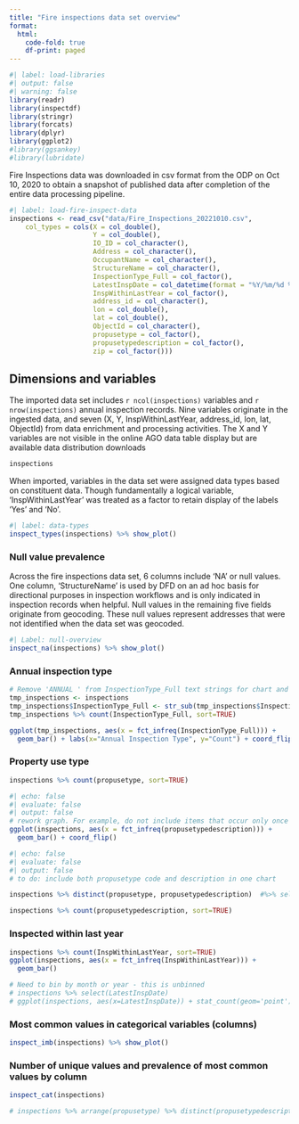 ```yaml
---
title: "Fire inspections data set overview"
format:
  html:
    code-fold: true
    df-print: paged
---
```




```r
#| label: load-libraries
#| output: false
#| warning: false
library(readr)
library(inspectdf)
library(stringr)
library(forcats)
library(dplyr)
library(ggplot2)
#library(ggsankey)
#library(lubridate)

```


Fire Inspections data was downloaded in csv format from the ODP on Oct 10, 2020 to obtain a snapshot of published data after completion of the entire data processing pipeline.



```r
#| label: load-fire-inspect-data
inspections <- read_csv("data/Fire_Inspections_20221010.csv",
    col_types = cols(X = col_double(), 
                     Y = col_double(), 
                     IO_ID = col_character(), 
                     Address = col_character(), 
                     OccupantName = col_character(), 
                     StructureName = col_character(),
                     InspectionType_Full = col_factor(),
                     LatestInspDate = col_datetime(format = "%Y/%m/%d %H:%M:%S+00"),
                     InspWithinLastYear = col_factor(),
                     address_id = col_character(), 
                     lon = col_double(), 
                     lat = col_double(), 
                     ObjectId = col_character(), 
                     propusetype = col_factor(), 
                     propusetypedescription = col_factor(),
                     zip = col_factor()))

```



## Dimensions and variables

The imported data set includes `r ncol(inspections)` variables and `r nrow(inspections)` annual inspection records. Nine variables originate in the ingested data, and seven (X, Y, InspWithinLastYear, address_id, lon, lat, ObjectId) from data enrichment and processing activities. The X and Y variables are not visible in the online AGO data table display but are available data distribution downloads

```r
inspections
```

When imported, variables in the data set were assigned data types based on constituent data. Though fundamentally a logical variable, 'InspWithinLastYear' was treated as a factor to retain display of the labels 'Yes' and 'No'.

```r
#| label: data-types
inspect_types(inspections) %>% show_plot()
```



### Null value prevalence

Across the fire inspections data set, 6 columns include 'NA' or null values. One column, 'StructureName' is used by DFD on an ad hoc basis for directional purposes in inspection workflows and is only indicated in inspection records when helpful. Null values in the remaining five fields originate from geocoding. These null values represent addresses that were not identified when the data set was geocoded.

```r
#| Label: null-overview
inspect_na(inspections) %>% show_plot()
```

### Annual inspection type


```r
# Remove 'ANNUAL ' from InspectionType_Full text strings for chart and plot
tmp_inspections <- inspections
tmp_inspections$InspectionType_Full <- str_sub(tmp_inspections$InspectionType_Full, 8, -1)
tmp_inspections %>% count(InspectionType_Full, sort=TRUE)

```


```r
ggplot(tmp_inspections, aes(x = fct_infreq(InspectionType_Full))) + 
  geom_bar() + labs(x="Annual Inspection Type", y="Count") + coord_flip()
```

### Property use type

```r
inspections %>% count(propusetype, sort=TRUE)


```


```r
#| echo: false
#| evaluate: false
#| output: false
# rework graph. For example, do not include items that occur only once - or under similar low threshold - in chart. Instead, list those items and the number of times they occur separately
ggplot(inspections, aes(x = fct_infreq(propusetypedescription))) + 
  geom_bar() + coord_flip()
```
```r
#| echo: false
#| evaluate: false
#| output: false
# to do: include both propusetype code and description in one chart

inspections %>% distinct(propusetype, propusetypedescription)  #%>% select(PropUseType, PropUseTypeDescription)
```


```r
inspections %>% count(propusetypedescription, sort=TRUE)
```

### Inspected within last year

```r
inspections %>% count(InspWithinLastYear, sort=TRUE)
ggplot(inspections, aes(x = fct_infreq(InspWithinLastYear))) + 
  geom_bar()
```


```r
# Need to bin by month or year - this is unbinned
# inspections %>% select(LatestInspDate)
# ggplot(inspections, aes(x=LatestInspDate)) + stat_count(geom='point')
```


### Most common values in categorical variables (columns)

```r
inspect_imb(inspections) %>% show_plot()
```

### Number of unique values and prevalence of most common values by column

```r
inspect_cat(inspections)
```





```r
# inspections %>% arrange(propusetype) %>% distinct(propusetypedescription) %>% arrange(.by_group = TRUE)
```

